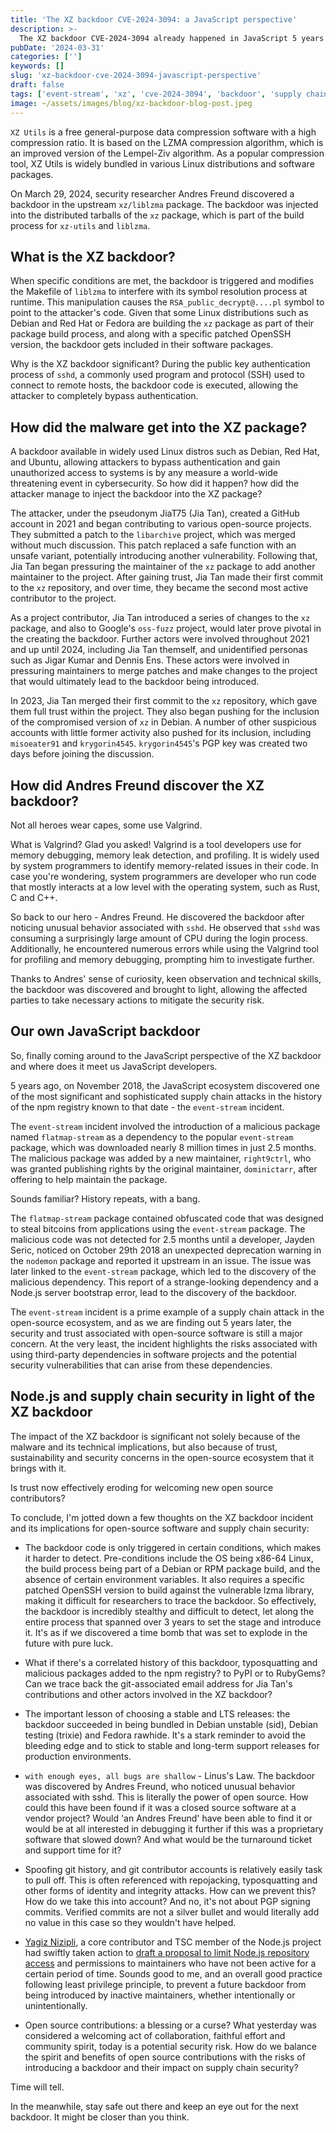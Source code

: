 ```yaml
---
title: 'The XZ backdoor CVE-2024-3094: a JavaScript perspective'
description: >-
  The XZ backdoor CVE-2024-3094 already happened in JavaScript 5 years ago but now the xz and liblzma malware bundled onto Linux distributions is bringing forth a world-wide threatening event in cybersecurity that jeopardizes the trust, sustainability and security concerns in the open-source ecosystem.
pubDate: '2024-03-31'
categories: ['']
keywords: []
slug: 'xz-backdoor-cve-2024-3094-javascript-perspective'
draft: false
tags: ['event-stream', 'xz', 'cve-2024-3094', 'backdoor', 'supply chain security']
image: ~/assets/images/blog/xz-backdoor-blog-post.jpeg
---
```


`XZ Utils` is a free general-purpose data compression software with a high compression ratio. It is based on the LZMA compression algorithm, which is an improved version of the Lempel-Ziv algorithm. As a popular compression tool, XZ Utils is widely bundled in various Linux distributions and software packages.

On March 29, 2024, security researcher Andres Freund discovered a backdoor in the upstream `xz/liblzma` package. The backdoor was injected into the distributed tarballs of the `xz` package, which is part of the build process for `xz-utils` and `liblzma`.

## What is the XZ backdoor?

When specific conditions are met, the backdoor is triggered and modifies the Makefile of `liblzma` to interfere with its symbol resolution process at runtime. This manipulation causes the `RSA_public_decrypt@....pl` symbol to point to the attacker's code. Given that some Linux distributions such as Debian and Red Hat or Fedora are building the `xz` package as part of their package build process, and along with a specific patched OpenSSH version, the backdoor gets included in their software packages.

Why is the XZ backdoor significant? During the public key authentication process of `sshd`, a commonly used program and protocol (SSH) used to connect to remote hosts, the backdoor code is executed, allowing the attacker to completely bypass authentication.

## How did the malware get into the XZ package?

A backdoor available in widely used Linux distros such as Debian, Red Hat, and Ubuntu, allowing attackers to bypass authentication and gain unauthorized access to systems is by any measure a world-wide threatening event in cybersecurity. So how did it happen? how did the attacker manage to inject the backdoor into the XZ package?

The attacker, under the pseudonym JiaT75 (Jia Tan), created a GitHub account in 2021 and began contributing to various open-source projects. They submitted a patch to the `libarchive` project, which was merged without much discussion. This patch replaced a safe function with an unsafe variant, potentially introducing another vulnerability. Following that, Jia Tan began pressuring the maintainer of the `xz` package to add another maintainer to the project. After gaining trust, Jia Tan made their first commit to the `xz` repository, and over time, they became the second most active contributor to the project.

As a project contributor, Jia Tan introduced a series of changes to the `xz` package, and also to Google's `oss-fuzz` project, would later prove pivotal in the creating the backdoor. Further actors were involved throughout 2021 and up until 2024, including Jia Tan themself, and unidentified personas such as Jigar Kumar and Dennis Ens. These actors were involved in pressuring maintainers to merge patches and make changes to the project that would ultimately lead to the backdoor being introduced.

In 2023, Jia Tan merged their first commit to the `xz` repository, which gave them full trust within the project. They also began pushing for the inclusion of the compromised version of `xz` in Debian. A number of other suspicious accounts with little former activity also pushed for its inclusion, including `misoeater91` and `krygorin4545`. `krygorin4545`'s PGP key was created two days before joining the discussion.

## How did Andres Freund discover the XZ backdoor?

Not all heroes wear capes, some use Valgrind.

What is Valgrind? Glad you asked! Valgrind is a tool developers use for memory debugging, memory leak detection, and profiling. It is widely used by system programmers to identify memory-related issues in their code. In case you're wondering, system programmers are developer who run code that mostly interacts at a low level with the operating system, such as Rust, C and C++.

So back to our hero - Andres Freund. He discovered the backdoor after noticing unusual behavior associated with `sshd`. He observed that `sshd` was consuming a surprisingly large amount of CPU during the login process. Additionally, he encountered numerous errors while using the Valgrind tool for profiling and memory debugging, prompting him to investigate further.

Thanks to Andres' sense of curiosity, keen observation and technical skills, the backdoor was discovered and brought to light, allowing the affected parties to take necessary actions to mitigate the security risk.

## Our own JavaScript backdoor

So, finally coming around to the JavaScript perspective of the XZ backdoor and where does it meet us JavaScript developers.

5 years ago, on November 2018, the JavaScript ecosystem discovered one of the most significant and sophisticated supply chain attacks in the history of the npm registry known to that date - the `event-stream` incident.

The `event-stream` incident involved the introduction of a malicious package named `flatmap-stream` as a dependency to the popular `event-stream` package, which was downloaded nearly 8 million times in just 2.5 months. The malicious package was added by a new maintainer, `right9ctrl`, who was granted publishing rights by the original maintainer, `dominictarr`, after offering to help maintain the package.

Sounds familiar? History repeats, with a bang.

<BlogCallToAction client:load />

The `flatmap-stream` package contained obfuscated code that was designed to steal bitcoins from applications using the `event-stream` package. The malicious code was not detected for 2.5 months until a developer, Jayden Seric, noticed on October 29th 2018 an unexpected deprecation warning in the `nodemon` package and reported it upstream in an issue. The issue was later linked to the `event-stream` package, which led to the discovery of the malicious dependency. This report of a strange-looking dependency and a Node.js server bootstrap error, lead to the discovery of the backdoor.

The `event-stream` incident is a prime example of a supply chain attack in the open-source ecosystem, and as we are finding out 5 years later, the security and trust associated with open-source software is still a major concern. At the very least, the incident highlights the risks associated with using third-party dependencies in software projects and the potential security vulnerabilities that can arise from these dependencies.

## Node.js and supply chain security in light of the XZ backdoor

The impact of the XZ backdoor is significant not solely because of the malware and its technical implications, but also because of trust, sustainability and security concerns in the open-source ecosystem that it brings with it.

Is trust now effectively eroding for welcoming new open source contributors?

To conclude, I'm jotted down a few thoughts on the XZ backdoor incident and its implications for open-source software and supply chain security:

- The backdoor code is only triggered in certain conditions, which makes it harder to detect. Pre-conditions include the OS being x86-64 Linux, the build process being part of a Debian or RPM package build, and the absence of certain environment variables. It also requires a specific patched OpenSSH version to build against the vulnerable lzma library, making it difficult for researchers to trace the backdoor. So effectively, the backdoor is incredibly stealthy and difficult to detect, let along the entire process that spanned over 3 years to set the stage and introduce it. It's as if we discovered a time bomb that was set to explode in the future with pure luck.

- What if there's a correlated history of this backdoor, typosquatting and malicious packages added to the npm registry? to PyPI or to RubyGems? Can we trace back the git-associated email address for Jia Tan's contributions and other actors involved in the XZ backdoor?

- The important lesson of choosing a stable and LTS releases: the backdoor succeeded in being bundled in Debian unstable (sid), Debian testing (trixie) and Fedora rawhide. It's a stark reminder to avoid the bleeding edge and to stick to stable and long-term support releases for production environments.

- `with enough eyes, all bugs are shallow` - Linus's Law. The backdoor was discovered by Andres Freund, who noticed unusual behavior associated with sshd. This is literally the power of open source. How could this have been found if it was a closed source software at a vendor project? Would 'an Andres Freund' have been able to find it or would be at all interested in debugging it further if this was a proprietary software that slowed down? And what would be the turnaround ticket and support time for it?

- Spoofing git history, and git contributor accounts is relatively easily task to pull off. This is often referenced with repojacking, typosquatting and other forms of identity and integrity attacks. How can we prevent this? How do we take this into account? And no, it's not about PGP signing commits. Verified commits are not a silver bullet and would literally add no value in this case so they wouldn't have helped.

- [Yagiz Nizipli](https://twitter.com/yagiznizipli), a core contributor and TSC member of the Node.js project had swiftly taken action to [draft a proposal to limit Node.js repository access](https://github.com/nodejs/TSC/issues/1524) and permissions to maintainers who have not been active for a certain period of time. Sounds good to me, and an overall good practice following least privilege principle, to prevent a future backdoor from being introduced by inactive maintainers, whether intentionally or unintentionally.

- Open source contributions: a blessing or a curse? What yesterday was considered a welcoming act of collaboration, faithful effort and community spirit, today is a potential security risk. How do we balance the spirit and benefits of open source contributions with the risks of introducing a backdoor and their impact on supply chain security?

Time will tell.

In the meanwhile, stay safe out there and keep an eye out for the next backdoor. It might be closer than you think.
